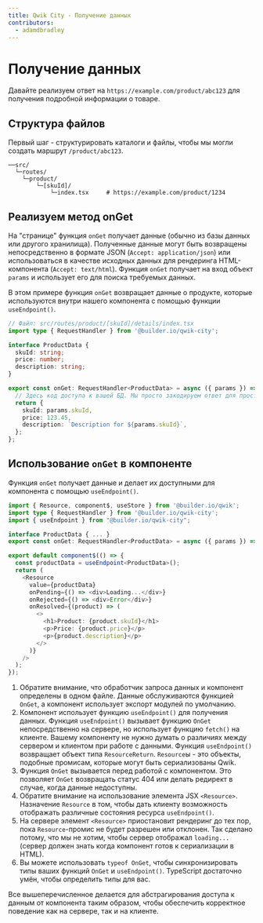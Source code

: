 ```yaml
---
title: Qwik City - Получение данных
contributors:
  - adamdbradley
---
```


# Получение данных

Давайте реализуем ответ на `https://example.com/product/abc123` для получения подробной информации о товаре.

## Структура файлов

Первый шаг - структурировать каталоги и файлы, чтобы мы могли создать маршрут `/product/abc123`.

```
──src/
  └─routes/
    └─product/
        └─[skuId]/
            └─index.tsx     # https://example.com/product/1234
```

## Реализуем метод onGet

На "странице" функция `onGet` получает данные (обычно из базы данных или другого хранилища). Полученные данные могут быть возвращены непосредственно в формате JSON (`Accept: application/json`) или использоваться в качестве исходных данных для рендеринга HTML-компонента (`Accept: text/html`). Функция `onGet` получает на вход объект `params` и использует его для поиска требуемых данных.

В этом примере функция `onGet` возвращает данные о продукте, которые используются внутри нашего компонента с помощью функции `useEndpoint()`.

```typescript
// Файл: src/routes/product/[skuId]/details/index.tsx
import type { RequestHandler } from '@builder.io/qwik-city';

interface ProductData {
  skuId: string;
  price: number;
  description: string;
}

export const onGet: RequestHandler<ProductData> = async ({ params }) => {
  // Здесь код доступа к вашей БД. Мы просто закодируем ответ для простоты.
  return {
    skuId: params.skuId,
    price: 123.45,
    description: `Description for ${params.skuId}`,
  };
};
```

## Использование `onGet` в компоненте

Функция `onGet` получает данные и делает их доступными для компонента с помощью `useEndpoint()`.

```typescript
import { Resource, component$, useStore } from '@builder.io/qwik';
import type { RequestHandler } from '@builder.io/qwik-city';
import { useEndpoint } from "@builder.io/qwik-city";

interface ProductData { ... }
export const onGet: RequestHandler<ProductData> = async ({ params }) => { ... };

export default component$(() => {
  const productData = useEndpoint<ProductData>();
  return (
    <Resource
      value={productData}
      onPending={() => <div>Loading...</div>}
      onRejected={() => <div>Error</div>}
      onResolved={(product) => (
        <>
          <h1>Product: {product.skuId}</h1>
          <p>Price: {product.price}</p>
          <p>{product.description}</p>
        </>
      )}
    />
  );
});
```

1. Обратите внимание, что обработчик запроса данных и компонент определены в одном файле. Данные обслуживаются функцией `OnGet`, а компонент использует экспорт модулей по умолчанию.
2. Компонент использует функцию `useEndpoint()` для получения данных. Функция `useEndpoint()` вызывает функцию `OnGet` непосредственно на сервере, но использует функцию `fetch()` на клиенте. Вашему компоненту не нужно думать о различиях между сервером и клиентом при работе с данными. Функция `useEndpoint()` возвращает объект типа `ResourceReturn`. `Resource`ы - это объекты, подобные промисам, которые могут быть сериализованы Qwik.
3. Функция `OnGet` вызывается перед работой с компонентом. Это позволяет `OnGet` возвращать статус 404 или делать редирект в случае, когда данные недоступны.
4. Обратите внимание на использование элемента JSX `<Resource>`. Назначение `Resource` в том, чтобы дать клиенту возможность отображать различные состояния ресурса `useEndpoint()`.
5. На сервере элемент `<Resource>` приостановит рендеринг до тех пор, пока `Resource`-промис не будет разрешен или отклонен. Так сделано потому, что мы не хотим, чтобы сервер отображал `loading...` (сервер должен знать когда компонент готов к сериализации в HTML).
6. Вы можете использовать `typeof OnGet`, чтобы синхронизировать типы ваших функций `OnGet` и `useEndpoint()`. TypeScript достаточно умён, чтобы определить типы для вас.

Все вышеперечисленное делается для абстрагирования доступа к данным от компонента таким образом, чтобы обеспечить корректное поведение как на сервере, так и на клиенте.
